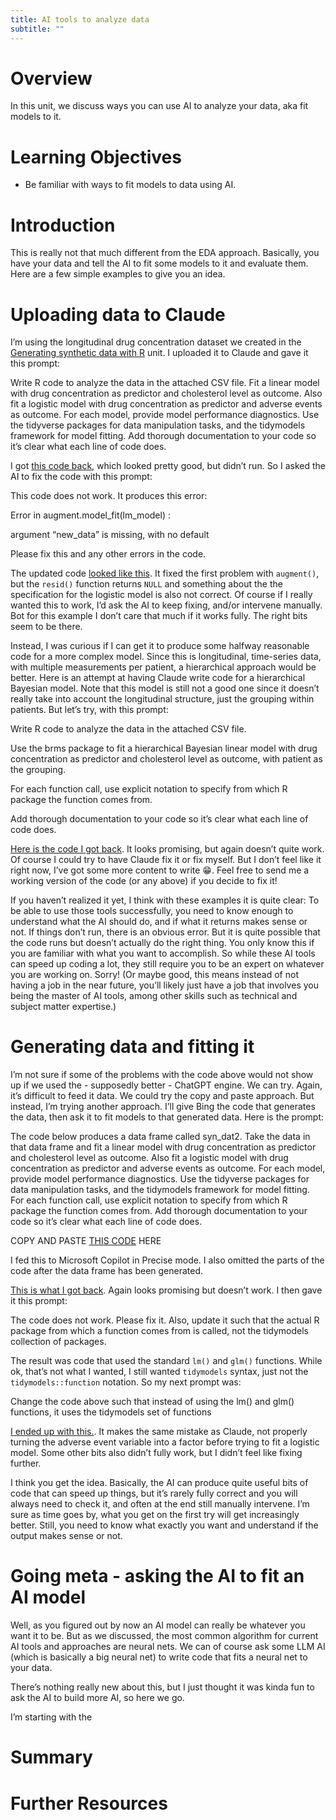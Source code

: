 ```yaml
---
title: AI tools to analyze data 
subtitle: ""
---
```



# Overview
In this unit, we discuss ways you can use AI to analyze your data, aka fit models to it.


# Learning Objectives
- Be familiar with ways to fit models to data using AI.


# Introduction
This is really not that much different from the EDA approach. Basically, you have your data and tell the AI to fit some models to it and evaluate them. Here are a few simple examples to give you an idea.


# Uploading data to Claude

I'm using the longitudinal drug concentration dataset we created in the [Generating synthetic data with R](../../module-synthetic-data/synthetic-data-new-R/synthetic-data-new-R.qmd) unit. I uploaded it to Claude and gave it this prompt:


::: prompt
Write R code to analyze the data in the attached CSV file.
Fit a linear model with drug concentration as predictor and cholesterol level as outcome. 
Also fit a logistic model with drug concentration as predictor and adverse events as outcome.
For each model, provide model performance diagnostics.
Use the tidyverse packages for data manipulation tasks, and the tidymodels framework for model fitting.
Add thorough documentation to your code so it's clear what each line of code does.
:::

I got [this code back](../../../code/claude-analyze-example1.R), which looked pretty good, but didn't run. So I asked the AI to fix the code with this prompt:

::: prompt
This code does not work. It produces this error:

Error in augment.model_fit(lm_model) :

argument "new_data" is missing, with no default

Please fix this and any other errors in the code.
:::

The updated code [looked like this](../../../code/claude-analyze-example2.R). It fixed the first problem with `augment()`, but the `resid()` function returns `NULL` and something about the the specification for the logistic model is also not correct. Of course if I really wanted this to work, I'd ask the AI to keep fixing, and/or intervene manually. Bot for this example I don't care that much if it works fully. The right bits seem to be there.

Instead, I was curious if I can get it to produce some halfway reasonable code for a more complex model. Since this is longitudinal, time-series data, with multiple measurements per patient, a hierarchical approach would be better. Here is an attempt at having Claude write code for a hierarchical Bayesian model. Note that this model is still not a good one since it doesn't really take into account the longitudinal structure, just the grouping within patients. But let's try, with this prompt:

::: prompt
Write R code to analyze the data in the attached CSV file.

Use the brms package to fit a hierarchical Bayesian linear model with drug concentration as predictor and cholesterol level as outcome, with patient as the grouping. 

For each function call, use explicit notation to specify from which R package the function comes from.

Add thorough documentation to your code so it's clear what each line of code does.
:::

[Here is the code I got back](../../../code/claude-analyze-example3.R). It looks promising, but again doesn't quite work. Of course I could try to have Claude fix it or fix myself. But I don't feel like it right now, I've got some more content to write 😁. Feel free to send me a working version of the code (or any above) if you decide to fix it!


::: note
If you haven't realized it yet, I think with these examples it is quite clear: To be able to use those tools successfully, you need to know enough to understand what the AI should do, and if what it returns makes sense or not. If things don't run, there is an obvious error. But it is quite possible that the code runs but doesn't actually do the right thing. You only know this if you are familiar with what you want to accomplish. So while these AI tools can speed up coding a lot, they still require you to be an expert on whatever you are working on. Sorry! (Or maybe good, this means instead of not having a job in the near future, you'll likely just have a job that involves you being the master of AI tools, among other skills such as technical and subject matter expertise.)
:::


# Generating data and fitting it

I'm not sure if some of the problems with the code above would not show up if we used the - supposedly better - ChatGPT engine. We can try. Again, it's difficult to feed it data. We could try the copy and paste approach. But instead, I'm trying another approach. I'll give Bing the code that generates the data, then ask it to fit models to that generated data. Here is the prompt:

::: prompt
The code below produces a data frame called syn_dat2.
Take the data in that data frame and fit a linear model with drug concentration as predictor and cholesterol level as outcome. 
Also fit a logistic model with drug concentration as predictor and adverse events as outcome.
For each model, provide model performance diagnostics.
Use the tidyverse packages for data manipulation tasks, and the tidymodels framework for model fitting.
For each function call, use explicit notation to specify from which R package the function comes from.
Add thorough documentation to your code so it's clear what each line of code does.

COPY AND PASTE [THIS CODE](../../../code/synthetic-data-new-R-example-2-code.R) HERE  
:::

I fed this to Microsoft Copilot in Precise mode. I also omitted the parts of the code after the data frame has been generated.

[This is what I got back](../../../code/bing-analyze-example1.R). Again looks promising but doesn't work. 
I then gave it this prompt:

::: prompt
The code does not work. Please fix it. Also, update it such that the actual R package from which a function comes from is called, not the tidymodels collection of packages.
:::

The result was code that used the standard `lm()` and `glm()` functions. While ok, that's not what I wanted, I still wanted `tidymodels` syntax, just not the `tidymodels::function` notation. So my next prompt was:

::: prompt
Change the code above such that instead of using the lm() and glm() functions, it uses the tidymodels set of functions
:::

[I ended up with this.](../../../code/bing-analyze-example2.R). It makes the same mistake as Claude, not properly turning the adverse event variable into a factor before trying to fit a logistic model. Some other bits also didn't fully work, but I didn't feel like fixing further.

 I think you get the idea. Basically, the AI can produce quite useful bits of code that can speed up things, but it's rarely fully correct and you will always need to check it, and often at the end still manually intervene. I'm sure as time goes by, what you get on the first try will get increasingly better. Still, you need to know what exactly you want and understand if the output makes sense or not.





# Going meta - asking the AI to fit an AI model

Well, as you figured out by now an AI model can really be whatever you want it to be. But as we discussed, the most common algorithm for current AI tools and approaches are neural nets. We can of course ask some LLM AI (which is basically a big neural net) to write code that fits a neural net to your data.

There's nothing really new about this, but I just thought it was kinda fun to ask the AI to build more AI, so here we go.

I'm starting with the 





# Summary


# Further Resources





